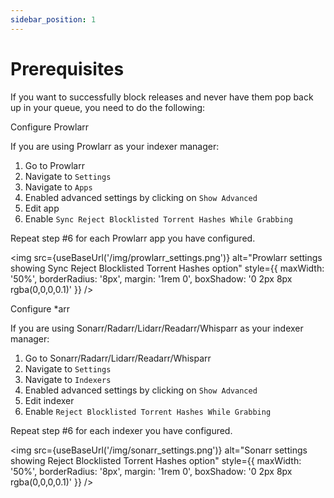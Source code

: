 ```yaml
---
sidebar_position: 1
---
```



# Prerequisites

If you want to successfully block releases and never have them pop back up in your queue, you need to do the following:

<ElementNavigator />

<div className={styles.documentationPage}>

<div className={styles.section}>

<SectionTitle>Configure Prowlarr</SectionTitle>

If you are using Prowlarr as your indexer manager:
1. Go to Prowlarr
2. Navigate to `Settings`
3. Navigate to `Apps`
4. Enabled advanced settings by clicking on `Show Advanced`
5. Edit app
6. Enable `Sync Reject Blocklisted Torrent Hashes While Grabbing`

Repeat step #6 for each Prowlarr app you have configured.

<img
  src={useBaseUrl('/img/prowlarr_settings.png')}
  alt="Prowlarr settings showing Sync Reject Blocklisted Torrent Hashes option"
  style={{ maxWidth: '50%', borderRadius: '8px', margin: '1rem 0', boxShadow: '0 2px 8px rgba(0,0,0,0.1)' }}
/>

</div>

<div className={styles.section}>

<SectionTitle>Configure *arr</SectionTitle>

If you are using Sonarr/Radarr/Lidarr/Readarr/Whisparr as your indexer manager:
1. Go to Sonarr/Radarr/Lidarr/Readarr/Whisparr
2. Navigate to `Settings`
3. Navigate to `Indexers`
4. Enabled advanced settings by clicking on `Show Advanced`
5. Edit indexer
6. Enable `Reject Blocklisted Torrent Hashes While Grabbing`

Repeat step #6 for each indexer you have configured.

<img
  src={useBaseUrl('/img/sonarr_settings.png')}
  alt="Sonarr settings showing Reject Blocklisted Torrent Hashes option"
  style={{ maxWidth: '50%', borderRadius: '8px', margin: '1rem 0', boxShadow: '0 2px 8px rgba(0,0,0,0.1)' }}
/>

</div>

</div>
